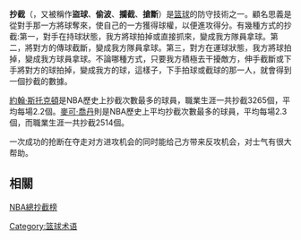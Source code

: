 {{noteTA
|G1=NBA
|T=zh-cn:抢断; zh-hk:搶截; zh-tw:抄截;
}}
{{expand|time=2009-08-09T16:25:56+00:00}}

'''抄截'''（{{lang-en|'''Steal'''}}，又被稱作'''盜球'''、'''偷波'''、'''攔截'''、'''搶斷'''）是[[篮球|篮球]]的防守技術之一。顧名思義是從對手那一方將球奪來，使自己的一方獲得球權，以便進攻得分。有幾種方式的抄截:第一，對手在持球狀態，我方將球拍掉或直接抓來，變成我方隊員拿球。第二，將對方的傳球截斷，變成我方隊員拿球。第三，對方在運球狀態，我方將球拍掉，變成我方球員拿球。不論哪種方式，只要我方積極去干擾敵方，伸手截斷或下手將對方的球拍掉，變成我方的球，這樣子，下手拍球或截球的那一人，就會得到一個抄截的數據。

[[約翰·斯托克頓|約翰·斯托克頓]]是NBA歷史上抄截次數最多的球員，職業生涯一共抄截3265個，平均每場2.2個。[[麥可·喬丹|麥可·喬丹]]則是NBA歷史上平均抄截次數最多的球員，平均每場2.3個，而職業生涯一共抄截2514個。

一次成功的抢断在夺走对方进攻机会的同时能给己方带来反攻机会，对士气有很大帮助。

==相關==
[[NBA總抄截榜|NBA總抄截榜]]

{{籃球小作品}}

[[Category:篮球术语|Category:篮球术语]]